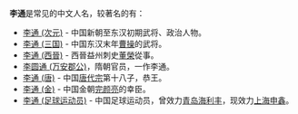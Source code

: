 '''李通'''是常见的中文人名，较著名的有：
* [[李通_(次元)|李通 (次元)]] - 中国新朝至东汉初期武将、政治人物。
* [[李通_(三国)|李通 (三国)]] - 中国东汉末年[[曹操|曹操]]的武将。
* [[李通_(西晉)|李通 (西晉)]] - 西晉益州刺史[[董榮_(三國)|董榮]]從事。
* [[李圆通_(万安郡公)|李圆通 (万安郡公)]]，隋朝官员，一作李通。
* [[李通_(唐)|李通 (唐)]] - 中国[[唐代宗|唐代宗]]第十八子，恭王。
* [[李通_(金)|李通 (金)]] - 中国金朝[[完颜亮|完颜亮]]的幸臣。
* [[李通_(足球运动员)|李通 (足球运动员)]] - 中国足球运动员，曾效力[[青岛海利丰|青岛海利丰]]，现效力[[上海申鑫|上海申鑫]]。

{{消歧义|T通|cat=二字李姓人名消歧义}}